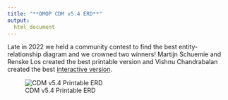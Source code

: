 ```yaml
---
title: "**OMOP CDM v5.4 ERD**"
output:
  html_document
---
```


Late in 2022 we held a community contest to find the best entity-relationship diagram and we crowned two winners! Martijn Schuemie and Renske Los created the best printable version and Vishnu Chandrabalan created the best [interactive version](http://omop-erd.surge.sh/). 

![CDM v5.4 Printable ERD](images/erd.jpg)
